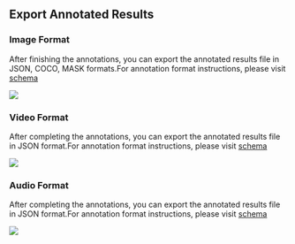 
## Export Annotated Results

### Image Format

After finishing the annotations, you can export the annotated results file in JSON, COCO, MASK formats.For annotation format instructions, please visit [schema](https://opendatalab.github.io/labelU/#/schema/image/point)








<img src={imageUrl} />

### Video Format

After completing the annotations, you can export the annotated results file in JSON format.For annotation format instructions, please visit [schema](https://opendatalab.github.io/labelU/#/schema/video/segment)








<img src={video} />

### Audio Format

After completing the annotations, you can export the annotated results file in JSON format.For annotation format instructions, please visit [schema](https://opendatalab.github.io/labelU/#/schema/audio/segment)








<img src={audio} />
